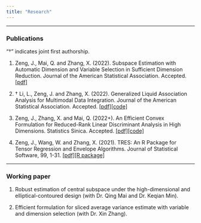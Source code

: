 ```yaml
---
title: "Research"
---
```


------------------------------------------------------------------------

### Publications

"$\dagger$" indicates joint first authorship.

1.  Zeng, J., Mai, Q. and Zhang, X. (2022). Subspace Estimation with Automatic Dimension and Variable Selection in Sufficient Dimension Reduction. Journal of the American Statistical Association. Accepted. [\[pdf\]](papers/SEAS.pdf)

2.  $\dagger$ Li, L., Zeng, J. and Zhang, X. (2022). Generalized Liquid Association Analysis for Multimodal Data Integration. Journal of the American Statistical Association. Accepted. [\[pdf\]](papers/GLAA.pdf)[\[code\]](https://github.com/jingzzeng/GLAA)

3.  Zeng, J., Zhang, X. and Mai, Q. (2022+). An Efficient Convex Formulation for Reduced-Rank Linear Discriminant Analysis in High Dimensions. Statistics Sinica. Accepted. [\[pdf\]](papers/LSLDA.pdf%20pdf)[\[code\]](https://github.com/jingzzeng/LSLDA)

4.  Zeng, J., Wang, W. and Zhang, X. (2021). TRES: An R Package for Tensor Regression and Envelope Algorithms. Journal of Statistical Software, 99, 1-31. [\[pdf\]](papers/TRES.pdf%20pdf)[\[R package\]](https://github.com/leozeng15/TRES)

------------------------------------------------------------------------

### Working paper

1.  Robust estimation of central subspace under the high-dimensional and elliptical-contoured design (with Dr. Qing Mai and Dr. Keqian Min).

2.  Efficient formulation for sliced average variance estimate with variable and dimension selection (with Dr. Xin Zhang).
